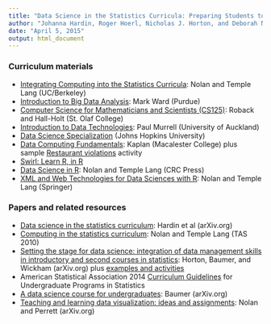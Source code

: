 ```yaml
---
title: "Data Science in the Statistics Curricula: Preparing Students to 'Think with Data'"
author: "Johanna Hardin, Roger Hoerl, Nicholas J. Horton, and Deborah Nolan"
date: "April 5, 2015"
output: html_document
---
```



### Curriculum materials
  
  * [Integrating Computing into the Statistics Curricula](http://www.stat.berkeley.edu/~statcur): Nolan and Temple Lang (UC/Berkeley)
  * [Introduction to Big Data Analysis](http://llc.stat.purdue.edu/2014/29000/index.html): Mark Ward (Purdue)
  * [Computer Science for Mathematicians and Scientists (CS125)](http://www.cs.stolaf.edu/wiki/index.php/CS125_F13): Roback and Hall-Holt (St. Olaf College)
  * [Introduction to Data Technologies](https://www.stat.auckland.ac.nz/~paul/ItDT): Paul Murrell (University of Auckland)
  * [Data Science Specialization](https://www.coursera.org/specialization/jhudatascience/1) (Johns Hopkins University)
  * [Data Computing Fundamentals](http://rpubs.com/dtkaplan/DCF-Spring2013-Syllabus): Kaplan (Macalester College) plus sample [Restaurant violations](RestaurantViolations.pdf) activity
  * [Swirl: Learn R, in R](http://swirlstats.com)
  * [Data Science in R](http://www.crcpress.com/product/isbn/9781482234817): Nolan and Temple Lang (CRC Press)
  * [XML and Web Technologies for Data Sciences with R](http://www.springer.com/us/book/9781461478997): Nolan and Temple Lang (Springer)

### Papers and related resources
  
  * [Data science in the statistics curriculum ](http://arxiv.org/abs/1410.3127): Hardin et al (arXiv.org)
  * [Computing in the statistics curriculum](http://www.stat.berkeley.edu/~statcur/Preprints/ComputingCurric3.pdf): Nolan and Temple Lang (TAS 2010)
  * [Setting the stage for data science: integration of data management skills in introductory and second courses in statistics](http://arxiv.org/abs/1502.00318): Horton, Baumer, and Wickham (arXiv.org) plus [examples and activities](http://www.amherst.edu/~nhorton/precursors)
  * American Statistical Association 2014 [Curriculum Guidelines ](http://www.amstat.org/education/curriculumguidelines.cfm) for Undergraduate Programs in Statistics
  * [A data science course for undergraduates](http://arxiv.org/abs/1503.05570): Baumer (arXiv.org)
  * [Teaching and learning data visualization: ideas and assignments](http://arxiv.org/abs/1503.00781): Nolan and Perrett (arXiv.org)
 
  